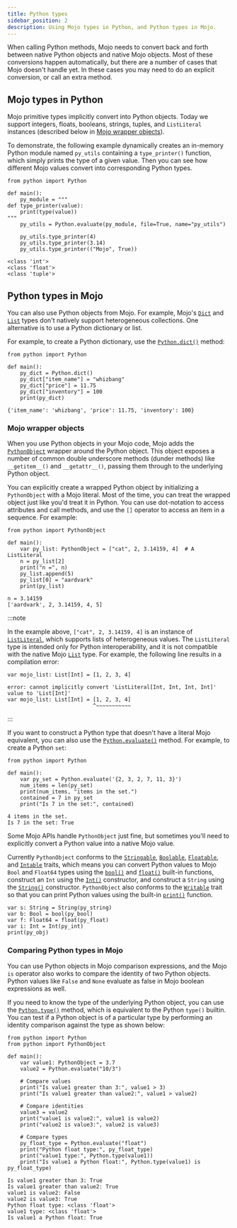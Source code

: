 ```yaml
---
title: Python types
sidebar_position: 2
description: Using Mojo types in Python, and Python types in Mojo.
---
```


When calling Python methods, Mojo needs to convert back and forth between native
Python objects and native Mojo objects. Most of these conversions happen
automatically, but there are a number of cases that Mojo doesn't handle yet.
In these cases you may need to do an explicit conversion, or call an extra
method.

## Mojo types in Python

Mojo primitive types implicitly convert into Python objects. Today we support
integers, floats, booleans, strings, tuples, and `ListLiteral` instances
(described below in [Mojo wrapper objects](#mojo-wrapper-objects)).

To demonstrate, the following example dynamically creates an in-memory Python
module named `py_utils` containing a `type_printer()` function, which simply
prints the type of a given value. Then you can see how different Mojo values
convert into corresponding Python types.

```mojo
from python import Python

def main():
    py_module = """
def type_printer(value):
    print(type(value))
"""
    py_utils = Python.evaluate(py_module, file=True, name="py_utils")

    py_utils.type_printer(4)
    py_utils.type_printer(3.14)
    py_utils.type_printer(("Mojo", True))
```

```output
<class 'int'>
<class 'float'>
<class 'tuple'>
```

## Python types in Mojo

You can also use Python objects from Mojo. For example, Mojo's
[`Dict`](/mojo/stdlib/collections/dict/Dict) and
[`List`](/mojo/stdlib/collections/list/List) types don't natively support
heterogeneous collections. One alternative is to use a Python dictionary or
list.

For example, to create a Python dictionary, use the
[`Python.dict()`](/mojo/stdlib/python/python/Python#dict) method:

```mojo
from python import Python

def main():
    py_dict = Python.dict()
    py_dict["item_name"] = "whizbang"
    py_dict["price"] = 11.75
    py_dict["inventory"] = 100
    print(py_dict)
```

```output
{'item_name': 'whizbang', 'price': 11.75, 'inventory': 100}
```

### Mojo wrapper objects

When you use Python objects in your Mojo code, Mojo adds the
[`PythonObject`](/mojo/stdlib/python/python_object/PythonObject) wrapper around
the Python object. This object exposes a number of common double underscore
methods (dunder methods) like `__getitem__()` and `__getattr__()`, passing them
through to the underlying Python object.

You can explicitly create a wrapped Python object by initializing a
`PythonObject` with a Mojo literal. Most of the time, you can treat the wrapped
object just like you'd treat it in Python. You can use dot-notation to access
attributes and call methods, and use the `[]` operator to access an item in a
sequence. For example:

```mojo
from python import PythonObject

def main():
    var py_list: PythonObject = ["cat", 2, 3.14159, 4]  # A ListLiteral
    n = py_list[2]
    print("n =", n)
    py_list.append(5)
    py_list[0] = "aardvark"
    print(py_list)
```

```output
n = 3.14159
['aardvark', 2, 3.14159, 4, 5]
```

:::note

In the example above, `["cat", 2, 3.14159, 4]` is an instance of
[`ListLiteral`](/mojo/stdlib/builtin/builtin_list/ListLiteral/), which supports
lists of heterogeneous values. The `ListLiteral` type is intended only for
Python interoperability, and it is not compatible with the native Mojo
[`List`](/mojo/stdlib/collections/list/List) type. For example, the following
line results in a compilation error:

```
var mojo_list: List[Int] = [1, 2, 3, 4]
```

```output
error: cannot implicitly convert 'ListLiteral[Int, Int, Int, Int]' value to 'List[Int]'
var mojo_list: List[Int] = [1, 2, 3, 4]
                           ^~~~~~~~~~~~
```

:::

If you want to construct a Python type that doesn't have a literal Mojo
equivalent, you can also use the
[`Python.evaluate()`](/mojo/stdlib/python/python/Python#evaluate) method. For
example, to create a Python `set`:

```mojo
from python import Python

def main():
    var py_set = Python.evaluate('{2, 3, 2, 7, 11, 3}')
    num_items = len(py_set)
    print(num_items, "items in the set.")
    contained = 7 in py_set
    print("Is 7 in the set:", contained)
```

```output
4 items in the set.
Is 7 in the set: True
```

Some Mojo APIs handle `PythonObject` just fine, but sometimes you'll need to
explicitly convert a Python value into a native Mojo value.

Currently `PythonObject` conforms to the
[`Stringable`](/mojo/stdlib/builtin/str/Stringable),
[`Boolable`](/mojo/stdlib/builtin/bool/Boolable),
[`Floatable`](/mojo/stdlib/builtin/floatable/Floatable/), and
[`Intable`](/mojo/stdlib/builtin/int/Intable) traits, which means you can
convert Python values to Mojo `Bool` and `Float64` types using the
[`bool()`](/mojo/stdlib/builtin/bool/bool-function) and
[`float()`](/mojo/stdlib/builtin/floatable/float/) built-in functions, construct
an `Int` using the [`Int()`](/mojo/stdlib/builtin/int/Int/#__init__)
constructor, and construct a `String` using the
[`String()`](/mojo/stdlib/collections/string/String/#__init__) constructor.
`PythonObject` also conforms to the
[`Writable`](/mojo/stdlib/utils/write/Writable) trait so that you can print
Python values using the built-in [`print()`](/mojo/stdlib/builtin/io/print)
function.

```mojo
var s: String = String(py_string)
var b: Bool = bool(py_bool)
var f: Float64 = float(py_float)
var i: Int = Int(py_int)
print(py_obj)
```

### Comparing Python types in Mojo

You can use Python objects in Mojo comparison expressions, and the Mojo `is`
operator also works to compare the identity of two Python objects. Python values
like `False` and `None` evaluate as false in Mojo boolean expressions as well.

If you need to know the type of the underlying Python object, you can use the
[`Python.type()`](/mojo/stdlib/python/python/Python#type) method, which is
equivalent to the Python `type()` builtin. You can test if a Python
object is of a particular type by performing an identity comparison against the
type as shown below:

```mojo
from python import Python
from python import PythonObject

def main():
    var value1: PythonObject = 3.7
    value2 = Python.evaluate("10/3")

    # Compare values
    print("Is value1 greater than 3:", value1 > 3)
    print("Is value1 greater than value2:", value1 > value2)

    # Compare identities
    value3 = value2
    print("value1 is value2:", value1 is value2)
    print("value2 is value3:", value2 is value3)

    # Compare types
    py_float_type = Python.evaluate("float")
    print("Python float type:", py_float_type)
    print("value1 type:", Python.type(value1))
    print("Is value1 a Python float:", Python.type(value1) is py_float_type)
```

```output
Is value1 greater than 3: True
Is value1 greater than value2: True
value1 is value2: False
value2 is value3: True
Python float type: <class 'float'>
value1 type: <class 'float'>
Is value1 a Python float: True
```
